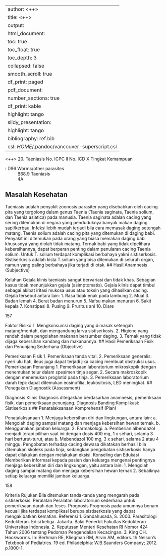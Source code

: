 
---
author: <++>
title: <++>
output:
  html_document:
    toc: true
    toc_float: true
    toc_depth: 3
    collapsed: false
    smooth_scroll: true
    df_print: paged
  pdf_document:
    number_sections: true
    df_print: kable
    highlight: tango
  slidy_presentation:
    highlight: tango
bibliography: ref.bib
csl: $HOME$/.pandoc/vancouver-superscript.csl
---

<++>
20. Taeniasis
No. ICPC II
No. ICD X
Tingkat Kemampuan

: D96 Worms/other parasites
: B68.9 Taeniasis
: 4A

## Masalah Kesehatan

Taeniasis adalah penyakit zoonosis parasiter yang disebabkan oleh cacing pita
yang tergolong dalam genus Taenia (Taenia saginata, Taenia solium, dan
Taenia asiatica) pada manusia.
Taenia saginata adalah cacing yang sering ditemukan di negara yang
penduduknya banyak makan daging sapi/kerbau. Infeksi lebih mudah terjadi
bila cara memasak daging setengah matang.
Taenia solium adalah cacing pita yang ditemukan di daging babi. Penyakit ini
ditemukan pada orang yang biasa memakan daging babi khususnya yang
diolah tidak matang. Ternak babi yang tidak dipelihara kebersihannya, dapat
berperan penting dalam penularan cacing Taenia solium. Untuk T. solium
terdapat komplikasi berbahaya yakni sistiserkosis. Sistiserkosis adalah kista
T.solium yang bisa ditemukan di seluruh organ, namun yang paling berbahaya
jika terjadi di otak.
## Hasil Anamnesis (Subjective)

Keluhan
Gejala klinis taeniasis sangat bervariasi dan tidak khas. Sebagian kasus tidak
menunjukkan gejala (asimptomatis). Gejala klinis dapat timbul sebagai akibat
iritasi mukosa usus atau toksin yang dihasilkan cacing. Gejala tersebut antara
lain:
1. Rasa tidak enak pada lambung
2. Mual
3. Badan lemah
4. Berat badan menurun
5. Nafsu makan menurun
6. Sakit kepala
7. Konstipasi
8. Pusing
9. Pruritus ani
10. Diare

157

Faktor Risiko
1. Mengkonsumsi daging yang dimasak setengah matang/mentah, dan
mengandung larva sistiserkosis.
2. Higiene yang rendah dalam pengolahan makanan bersumber daging.
3. Ternak yang tidak dijaga kebersihan kandang dan makanannya.
## Hasil Pemeriksaan Fisik dan Penunjang Sederhana (Objective)

Pemeriksaan Fisik
1. Pemeriksaan tanda vital.
2. Pemeriksaan generalis: nyeri ulu hati, ileus juga dapat terjadi jika cacing
membuat obstruksi usus.
Pemeriksaan Penunjang
1. Pemeriksaan laboratorium mikroskopik dengan menemukan telur dalam
spesimen tinja segar.
2. Secara makroskopik dengan menemukan proglotid pada tinja.
3. Pemeriksaan laboratorium darah tepi: dapat ditemukan eosinofilia,
leukositosis, LED meningkat.
## Penegakan Diagnostik (Assessment)

Diagnosis Klinis
Diagnosis ditegakkan berdasarkan anamnesis, pemeriksaan fisik, dan
pemeriksaan penunjang.
Diagnosis Banding:Komplikasi: Sistiserkosis
## Penatalaksanaan Komprehensif (Plan)

Penatalaksanaan
1. Menjaga kebersihan diri dan lingkungan, antara lain:
a. Mengolah daging sampai matang dan menjaga kebersihan hewan
ternak.
b. Menggunakan jamban keluarga.
2. Farmakologi:
a. Pemberian albendazol menjadi terapi pilihan saat ini dengan dosis 400
mg, 1 x sehari, selama 3 hari berturut-turut, atau
b. Mebendazol 100 mg, 3 x sehari, selama 2 atau 4 minggu.
Pengobatan terhadap cacing dewasa dikatakan berhasil bila ditemukan
skoleks pada tinja, sedangkan pengobatan sistiserkosis hanya dapat dilakukan
dengan melakukan eksisi.
Konseling dan Edukasi
Memberikan informasi kepada pasien dan keluarga mengenai pentingnya
menjaga kebersihan diri dan lingkungan, yaitu antara lain:
1. Mengolah daging sampai matang dan menjaga kebersihan hewan ternak
2. Sebaiknya setiap keluarga memiliki jamban keluarga.

158

Kriteria Rujukan
Bila ditemukan tanda-tanda yang mengarah pada sistiserkosis.
Peralatan
Peralatan laboratorium sederhana untuk pemeriksaan darah dan feses.
Prognosis
Prognosis pada umumnya bonam kecuali jika terdapat komplikasi berupa
sistiserkosis yang dapat mengakibatkan kematian.
Referensi
1. Gandahusada, S. 2000. Parasitologi Kedokteran. Edisi ketiga. Jakarta.
Balai Penerbit Fakultas Kedokteran Universitas Indonesia.
2. Keputusan Menteri Kesehatan RI Nomor 424 Tahun 2006 tentang
Pedoman Pengendalian Kecacingan.
3. King CH. Hookworms. In: Berhman RE, Kliegman RM, Arvin AM, editors.
th
Nelson’s Tetxbook of Pediatrics. 19 ed. Philadelphia: W.B.Saunders
Company; 2012. p.1000-1.
